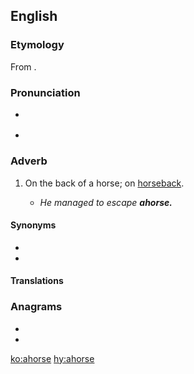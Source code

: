 ==English==

===Etymology===
From {{prefix|a|horse|lang=en}}.

===Pronunciation===
* {{a|UK}} {{IPA|/əˈhɔːs/|lang=en}}
* {{rhymes|ɔː(ɹ)s|lang=en}}

===Adverb===
{{en-adv|-}}

# {{label|en|archaic}} On the back of a horse; on [[horseback#Adverb|horseback]].
#* ''He managed to escape '''ahorse.'''''

====Synonyms====
* {{l|en|horseback}}
* {{l|en|ahorseback}}

====Translations====
{{trans-see|on the back of a horse|horseback}}

===Anagrams===
* {{l|en|ashore}}
* {{l|en|hoarse}}

[[ko:ahorse]]
[[hy:ahorse]]